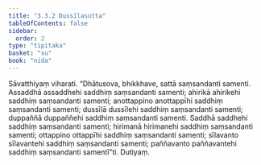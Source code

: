 ```yaml
---
title: "3.3.2 Dussīlasutta"
tableOfContents: false
sidebar:
  order: 2
type: "tipitaka"
basket: "su"
book: "nida"
---
```



<DynamicBreadcrumb />

<Division number="108" book="nida">

<Paragraph number="765" book="nida">
Sāvatthiyaṃ viharati. “Dhātusova, bhikkhave, sattā saṃsandanti samenti. Assaddhā assaddhehi saddhiṃ saṃsandanti samenti; ahirikā ahirikehi saddhiṃ saṃsandanti samenti; anottappino anottappīhi saddhiṃ saṃsandanti samenti; dussīlā dussīlehi saddhiṃ saṃsandanti samenti; duppaññā duppaññehi saddhiṃ saṃsandanti samenti.
</Paragraph>

<Paragraph number="766" book="nida">
Saddhā saddhehi saddhiṃ saṃsandanti samenti; hirimanā hirimanehi saddhiṃ saṃsandanti samenti; ottappino ottappīhi saddhiṃ saṃsandanti samenti; sīlavanto sīlavantehi saddhiṃ saṃsandanti samenti; paññavanto paññavantehi saddhiṃ saṃsandanti samentī”ti.

</Paragraph>
</Division>

<Paragraph number="767" type="center" book="nida">
Dutiyaṃ.
</Paragraph>